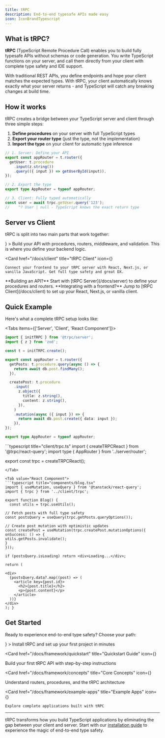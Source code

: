 ```yaml
---
title: tRPC
description: End-to-end typesafe APIs made easy
icon: IconBrandTypescript
---
```


## What is tRPC?

**tRPC** <span className='text-muted-foreground text-sm'>(TypeScript Remote Procedure Call)</span> enables you to build fully typesafe APIs without schemas or code generation. You write TypeScript functions on your server, and call them directly from your client with complete type safety and IDE support.

<Callout title="The magic of tRPC">
  With traditional REST APIs, you define endpoints and hope your client matches
  the expected types. With tRPC, your client automatically knows exactly what
  your server returns - and TypeScript will catch any breaking changes at build
  time.
</Callout>

## How it works

tRPC creates a bridge between your TypeScript server and client through three simple steps:

1. **Define procedures** on your server with full TypeScript types
2. **Export your router type** (just the type, not the implementation)
3. **Import the type** on your client for automatic type inference

```typescript
// 1. Server: Define your API
export const appRouter = t.router({
  getUser: t.procedure
    .input(z.string())
    .query(({ input }) => getUserById(input)),
});

// 2. Export the type
export type AppRouter = typeof appRouter;

// 3. Client: Fully typed automatically
const user = await trpc.getUser.query('123');
//    ^? User | null - TypeScript knows the exact return type
```

## Server vs Client

tRPC is split into two main parts that work together:

<Cards>
  <Card 
    href="/docs/server" 
    title="tRPC Server" 
    icon={<IconServer className="text-blue-500" />}
  >
    Build your API with procedures, routers, middleware, and validation. This is where you define your backend logic.
  </Card>

  <Card 
    href="/docs/client" 
    title="tRPC Client" 
    icon={<IconDeviceDesktop className="text-green-500" />}
  >
    Connect your frontend to your tRPC server with React, Next.js, or vanilla JavaScript. Get full type safety and great DX.
  </Card>
</Cards>

<Callout title="Start with the right section">
  **Building an API?** Start with [tRPC Server](/docs/server) to define your
  procedures and routers. **Integrating with a frontend?** Jump to [tRPC
  Client](/docs/client) to set up your React, Next.js, or vanilla client.
</Callout>

## Quick Example

Here's what a complete tRPC setup looks like:

<Tabs items={['Server', 'Client', 'React Component']}>
<Tab value="Server">

```typescript title="server/router.ts"
import { initTRPC } from '@trpc/server';
import { z } from 'zod';

const t = initTRPC.create();

export const appRouter = t.router({
  getPosts: t.procedure.query(async () => {
    return await db.post.findMany();
  }),

  createPost: t.procedure
    .input(
      z.object({
        title: z.string(),
        content: z.string(),
      }),
    )
    .mutation(async ({ input }) => {
      return await db.post.create({ data: input });
    }),
});

export type AppRouter = typeof appRouter;
```

</Tab>

<Tab value="Client">
```typescript title="client/trpc.ts"
import { createTRPCReact } from '@trpc/react-query';
import type { AppRouter } from '../server/router';

export const trpc = createTRPCReact<AppRouter>();
```
</Tab>

<Tab value="React Component">
```typescript title="components/blog.tsx"
import { useMutation, useQuery } from '@tanstack/react-query';
import { trpc } from '../client/trpc';

export function Blog() {
  const utils = trpc.useUtils();

// Fetch posts with full type safety
const postsQuery = useQuery(trpc.getPosts.queryOptions());

// Create post mutation with optimistic updates
const createPost = useMutation(trpc.createPost.mutationOptions({
onSuccess: () => {
utils.getPosts.invalidate();
}
}));

if (postsQuery.isLoading) return <div>Loading...</div>;

return (

<div>
  {postsQuery.data?.map((post) => (
    <article key={post.id}>
      <h2>{post.title}</h2>
      <p>{post.content}</p>
    </article>
  ))}
</div>
); }

```

</Tab>
</Tabs>

## Get Started

Ready to experience end-to-end type safety? Choose your path:

<Cards>
  <Card
    href="/docs/framework/installation"
    title="Installation"
    icon={<IconDownload />}
  >
    Install tRPC and set up your first project in minutes
  </Card>

<Card
  href="/docs/framework/quickstart"
  title="Quickstart Guide"
  icon={<IconRocket />}
>
  Build your first tRPC API with step-by-step instructions
</Card>

<Card
  href="/docs/framework/concepts"
  title="Core Concepts"
  icon={<IconBrain />}
>
  Understand routers, procedures, and the tRPC architecture
</Card>

  <Card
    href="/docs/framework/example-apps"
    title="Example Apps"
    icon={<IconApps />}
  >
    Explore complete applications built with tRPC
  </Card>
</Cards>

---

tRPC transforms how you build TypeScript applications by eliminating the gap between your client and server. Start with our [installation guide](/docs/framework/installation) to experience the magic of end-to-end type safety.
```
